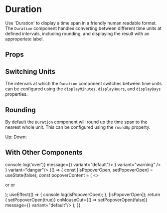 
<Meta title="Components/Duration/Overview" component={Duration} />

# Duration

Use 'Duration' to display a time span in a friendly human readable format. The `Duration` component handles converting 
between different time units at defined intervals, including rounding, and displaying the result with an approperiate label.

<Canvas>
  <Duration milliseconds={1000} /> 
  <Duration milliseconds={60000} /> 
  <Duration milliseconds={7200000} /> 
  <Duration milliseconds={86400000} />
</Canvas>

## Props

<ArgsTable of={Duration} />

## Switching Units

The intervals at which the `Duration` component switches between time units can be configured using the 
`displayMinutes`, `displayHours`, and `displayDays` properties.

<Canvas>
  <Story name="Switching Units">
    <Box childGap="md" padding="sm">
       <Duration milliseconds={3600000} displayHours={7200000} /> 
       <Duration milliseconds={3600000} displayHours={3600000} /> 
      </Box>
  </Story>
</Canvas>  

## Rounding

By default the `Duration` component will round up the time span to the nearest whole unit. This can be configured using the
`roundUp` property.

<Canvas>
  <Story name="Rounding">
    <Box childGap="md" padding="sm">
      Up: <Duration milliseconds={60001} roundUp={true} /> 
      Down: <Duration milliseconds={60001} roundUp={false} /> 
    </Box>
  </Story>
</Canvas> 

## With Other Components

<Canvas>
  <Story name="Composition">
    <Box direction="row" childGap="sm">
      <Badge onMouseOver={() => console.log('over')} message={<Duration milliseconds={60001} />} variant="default"/>
      <Badge message={<Duration milliseconds={3600000} />} variant="warning" />
      <Badge message={<Duration milliseconds={86500000} />} variant="danger"/>
    </Box>
    
  </Story>
</Canvas> 

<Canvas>
  <Story name="Hover">
    {() => {
      const [isPopoverOpen, setPopoverOpen] = useState(false);
      const popoverContent = (
        <>
          <p>
            <Duration milliseconds={86500000} displayMinutes={10000000000} /> or <Duration milliseconds={86500000} displayHours={10000000000} /> or <Duration milliseconds={86500000} displayDays={10000000000}/>
          </p>
        </>
      );
      useEffect(() => {
        console.log(isPopoverOpen);
      }, [isPopoverOpen]);
      return (
        <Box display="inline-block">
          <Popover
            content={popoverContent}
            isOpen={isPopoverOpen}
            placement="right-start"
            contentContainerProps={{
              background: 'secondary',
              color: 'white',
            }}
            withPortal
            portalTarget={document.body}
          >
            <Box padding="sm">
              <Badge display="" onMouseOver={() => setPopoverOpen(true)} onMouseOut={() => setPopoverOpen(false)} message={<Duration milliseconds={86500000} />} variant="default"/>
            </Box>
          </Popover>
        </Box>
      );
    }}
  </Story>
</Canvas>


